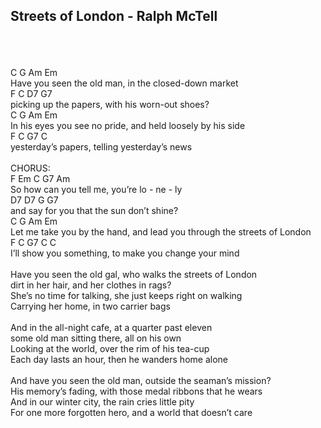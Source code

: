 ## Streets of London - Ralph McTell\
\
\
\
C                 G        Am                 Em\
Have you seen the old man, in the closed-down market\
F              C                D7       G7\
picking up the papers, with his worn-out shoes?\
C               G             Am               Em\
In his eyes you see no pride, and held loosely by his side\
F           C               G7          C\
yesterday's papers, telling yesterday's news\
\
CHORUS:\
      F           Em              C    G7     Am\
    So how can you tell me, you're lo - ne - ly\
D7            D7                     G      G7\
  and say for you that the sun don't shine?\
C               G                Am                   Em\
Let me take you by the hand, and lead you through the streets of London\
F               C             G7                   C      C\
  I'll show you something, to make you change your mind\
\
Have you seen the old gal, who walks the streets of London\
dirt in her hair, and her clothes in rags?\
She's no time for talking, she just keeps right on walking\
Carrying her home, in two carrier bags\
\
And in the all-night cafe, at a quarter past eleven\
some old man sitting there, all on his own\
Looking at the world, over the rim of his tea-cup\
Each day lasts an hour, then he wanders home alone\
\
And have you seen the old man, outside the seaman's mission?\
His memory's fading, with those medal ribbons that he wears\
And in our winter city, the rain cries little pity\
For one more forgotten hero, and a world that doesn't care\
\
\
